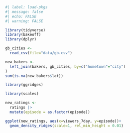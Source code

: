 ```r
#| label: load-pkgs
#| message: false
#| echo: FALSE
#| warning: FALSE

library(tidyverse)
library(bakeoff)
library(dplyr)

```
```r
gb_cities <- 
  read_csv(file="data/gb.csv")
```

```r

new_bakers <-
  left_join(bakers, gb_cities, by=c("hometown"="city")
)
sum(is.na(new_bakers$lat))


```
```r
library(ggridges)

library(scales)
```

```r
new_ratings <-
  ratings |>
  mutate(episode = as.factor(episode))

ggplot(new_ratings, aes(x=viewers_7day, y=episode))+
  geom_density_ridges(scale=1, rel_min_height = 0.01)
```

